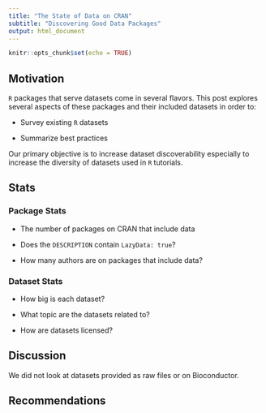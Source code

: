 ```yaml
---
title: "The State of Data on CRAN"
subtitle: "Discovering Good Data Packages"
output: html_document
---
```


```r
knitr::opts_chunk$set(echo = TRUE)
```

## Motivation

`R` packages that serve datasets come in several flavors. This post explores several aspects of these packages and their included datasets in order to:

 * Survey existing `R` datasets
 
 * Summarize best practices

Our primary objective is to increase dataset discoverability especially to increase the diversity of datasets used in `R` tutorials.

## Stats

### Package Stats

 * The number of packages on CRAN that include data

 * Does the `DESCRIPTION` contain `LazyData: true`?
 
 * How many authors are on packages that include data?

### Dataset Stats

 * How big is each dataset?

 * What topic are the datasets related to?
 
 * How are datasets licensed?

## Discussion

We did not look at datasets provided as raw files or on Bioconductor.

## Recommendations
